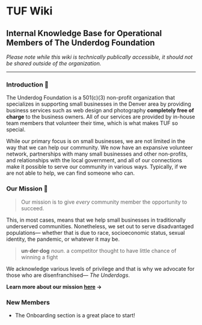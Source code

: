 # TUF Wiki

## Internal Knowledge Base for Operational Members of The Underdog Foundation

_Please note while this wiki is technically publically accessible, it should not be shared outside of the organization._

---

### Introduction 🎤

The Underdog Foundation is a 501(c)(3) non-profit organization that specializes in supporting small businesses in the Denver area by providing business services such as web design and photography **completely free of charge** to the business owners. All of our services are provided by in-house team members that volunteer their time, which is what makes TUF so special.

While our primary focus is on small businesses, we are not limited in the way that we can help our community. We now have an expansive volunteer network, partnerships with many small businesses and other non-profits, and relationships with the local government, and all of our connections make it possible to serve our community in various ways. Typically, if we are not able to help, we can find someone who can.

### Our Mission 💪

> Our mission is to give _every_ community member the opportunity to succeed.

This, in most cases, means that we help small businesses in traditionally underserved communities. Nonetheless, we set out to serve disadvantaged populations— whether that is due to race, socioeconomic status, sexual identity, the pandemic, or whatever it may be.

> **un·der·dog** _noun._ a competitor thought to have little chance of winning a fight

We acknowledge various levels of privilege and that is why we advocate for those who are disenfranchised— _The Underdogs_.

**Learn more about our mission [here](/organization/mission) &rarr;**

### New Members

- The Onboarding section is a great place to start!
